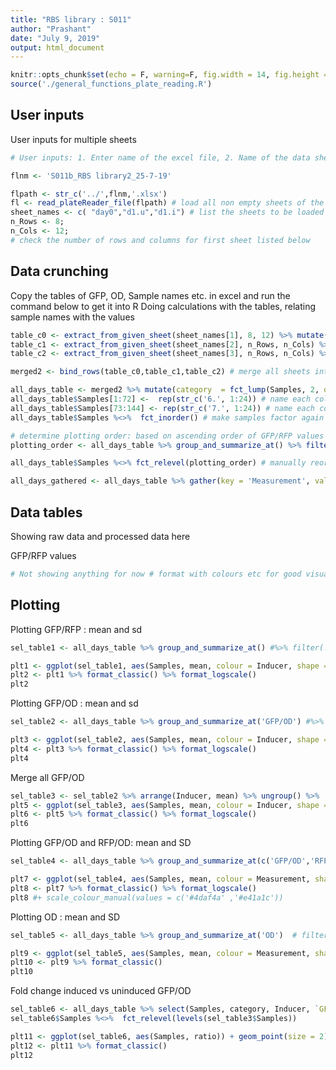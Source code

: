 ```yaml
---
title: "RBS library : S011"
author: "Prashant"
date: "July 9, 2019"
output: html_document
---
```


```r
knitr::opts_chunk$set(echo = F, warning=F, fig.width = 14, fig.height = 3.5)
source('./general_functions_plate_reading.R')
```

## User inputs


User inputs for multiple sheets

```r
# User inputs: 1. Enter name of the excel file, 2. Name of the data sheet(S) 3. number of rows and columns in plate reader data 4. Title for plots #comment (file name starts in the previous directory of this Rproject)

flnm <- 'S011b_RBS library2_25-7-19'

flpath <- str_c('../',flnm,'.xlsx')
fl <- read_plateReader_file(flpath) # load all non empty sheets of the excel file into fl - as a list 
sheet_names <- c( "day0","d1.u","d1.i") # list the sheets to be loaded
n_Rows <- 8; 
n_Cols <- 12; 
# check the number of rows and columns for first sheet listed below
```

## Data crunching

Copy the tables of GFP, OD, Sample names etc. in excel and run the command below to get it into R
Doing calculations with the tables, relating sample names with the values

```r
table_c0 <- extract_from_given_sheet(sheet_names[1], 8, 12) %>% mutate(Inducer = '0 uM') %>% mutate(Day = 0) # extracing from each sheet
table_c1 <- extract_from_given_sheet(sheet_names[2], n_Rows, n_Cols) %>% mutate(Inducer = '0 uM') %>% mutate(Day = 1)
table_c2 <- extract_from_given_sheet(sheet_names[3], n_Rows, n_Cols) %>% mutate(Inducer = '1 uM') %>% mutate(Day = 1)

merged2 <- bind_rows(table_c0,table_c1,table_c2) # merge all sheets into 1 table

all_days_table <- merged2 %>% mutate(category  = fct_lump(Samples, 2, other_level = 'Controls')) %>% mutate(Samples = fct_relevel(Samples,'6.2','7.2')) %>% arrange(Samples) %>% mutate(Samples = as.character(Samples)) # make a new column for frequent categories
all_days_table$Samples[1:72] <-  rep(str_c('6.', 1:24)) # name each colony with a number
all_days_table$Samples[73:144] <- rep(str_c('7.', 1:24)) # name each colony with a number
all_days_table$Samples %<>%  fct_inorder() # make samples factor again

# determine plotting order: based on ascending order of GFP/RFP values
plotting_order <- all_days_table %>% group_and_summarize_at() %>% filter(str_detect(Inducer,'0')) %>% arrange(mean) %>% ungroup() %>%  mutate(Samples = fct_inorder(Samples)) %>% pull(Samples) %>% levels()

all_days_table$Samples %<>% fct_relevel(plotting_order) # manually reorder samples for plotting

all_days_gathered <- all_days_table %>% gather(key = 'Measurement', value = 'Reading', OD, GFP, RFP, 'GFP/RFP', 'GFP/OD', 'RFP/OD') # gather different measurements and ratios into 1 column

```

## Data tables

Showing raw data and processed data here 

GFP/RFP values
``` r
# Not showing anything for now # format with colours etc for good visualization
```


## Plotting

Plotting GFP/RFP : mean and sd

```r
sel_table1 <- all_days_table %>% group_and_summarize_at() #%>% filter(!str_detect(Samples, "MG|LB")) %>% filter(!str_detect(Inducer, "s")) # filter neccesary samples for plotting ; by default mean and variance of GFP/RFP column

plt1 <- ggplot(sel_table1, aes(Samples, mean, colour = Inducer, shape = Inducer)) + geom_point(size = 2) + facet_wrap(~ category, scales = 'free_x') + scale_shape_manual(values = c(18,19,2)) + ylab('GFP/RFP (a.u.)') + ggtitle('RBS mutant library')
plt2 <- plt1 %>% format_classic() %>% format_logscale()
plt2

```

Plotting GFP/OD : mean and sd

```r
sel_table2 <- all_days_table %>% group_and_summarize_at('GFP/OD') #%>% filter(!str_detect(Samples, "MG|LB")) %>% filter(!str_detect(Inducer, "s")) # filter neccesary samples for plotting ; by default mean and variance of GFP/RFP column

plt3 <- ggplot(sel_table2, aes(Samples, mean, colour = Inducer, shape = Inducer)) + geom_point(size = 2) + facet_wrap(~ category, scales = 'free_x') + scale_shape_manual(values = c(18,19,2)) + ylab('GFP/OD (a.u.)') + ggtitle('RBS mutant library')
plt4 <- plt3 %>% format_classic() %>% format_logscale()
plt4
```

Merge all GFP/OD

```r
sel_table3 <- sel_table2 %>% arrange(Inducer, mean) %>% ungroup() %>%  mutate(Samples = fct_inorder(Samples)) # arrange samples in ascending order of uninduced
plt5 <- ggplot(sel_table3, aes(Samples, mean, colour = Inducer, shape = Inducer)) + geom_point(size = 2) + scale_shape_manual(values = c(18,19,2)) + ylab('GFP/OD (a.u.)') + ggtitle('RBS mutant library')
plt6 <- plt5 %>% format_classic() %>% format_logscale()
plt6
```

Plotting GFP/OD and RFP/OD: mean and SD

```r
sel_table4 <- all_days_table %>% group_and_summarize_at(c('GFP/OD','RFP/OD')) %>% filter(!str_detect(Inducer,'-')) #%>% arrange(Inducer, Measurement, mean) %>% ungroup() %>%  mutate(Samples = fct_inorder(Samples)) # arrange samples in ascending order of uninduced # filter neccesary samples for plotting ; by default mean and variance of GFP/RFP column

plt7 <- ggplot(sel_table4, aes(Samples, mean, colour = Measurement, shape = Inducer)) + geom_point(size = 2) + scale_shape_manual(values = c(1,19,2)) + facet_wrap(~ category, scales = 'free_x') + ylab('Fluorescence/OD (a.u.)') + ggtitle('RBS mutant library')
plt8 <- plt7 %>% format_classic() %>% format_logscale()
plt8 #+ scale_colour_manual(values = c('#4daf4a' ,'#e41a1c'))
```

Plotting OD : mean and SD

```r
sel_table5 <- all_days_table %>% group_and_summarize_at('OD')  # filter neccesary samples for plotting ; by default mean and variance of GFP/RFP column

plt9 <- ggplot(sel_table5, aes(Samples, mean, colour = Measurement, shape = Inducer)) + geom_point(size = 2) + scale_shape_manual(values = c(1,19,2)) + facet_wrap(~ category, scales = 'free_x') + ylab('OD') + ggtitle('RBS mutant library')
plt10 <- plt9 %>% format_classic()
plt10
```

Fold change induced vs uninduced GFP/OD

```r
sel_table6 <- all_days_table %>% select(Samples, category, Inducer, `GFP/OD`) %>% filter(!str_detect(Inducer, 'Primary')) %>% spread(Inducer, `GFP/OD`) %>% mutate(ratio = `1 uM`/`0 uM`) # spread GFP/OD for induced and uninduced and calculate ratio
sel_table6$Samples %<>%  fct_relevel(levels(sel_table3$Samples))

plt11 <- ggplot(sel_table6, aes(Samples, ratio)) + geom_point(size = 2) + facet_wrap(~ category, scales = 'free_x') + geom_hline(yintercept = 1) + ylab('Induced/Uninduced ratio (GFP/OD)') + ggtitle('RBS mutant library')
plt12 <- plt11 %>% format_classic()
plt12
```
